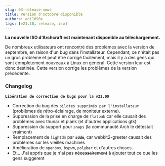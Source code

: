 ```yaml
---
slug: 03-release-news
title: Version d'octobre disponible
authors: adi1090x
tags: [v21.10, release, iso]
---
```


**La nouvelle ISO d'Archcraft est maintenant disponible au téléchargement.**

De nombreux utilisateurs ont rencontré des problèmes avec la version de septembre, en raison d'un bug dans l'installateur.
Cependant, ce n'était pas un gros problème et peut être corrigé facilement, mais il y a des gens qui sont complètement nouveaux à Linux en général.
Cette version leur est donc destinée. Cette version corrige les problèmes de la version précédente.

<!--truncate-->

### Changelog

**`Libération de correction de bugs pour la v21.09`**
- Correction du bug des `pilotes supprimés par l'installateur` (problèmes de rétro-éclairage, de moniteur externe).
- Suppression de la prise en charge de `flatpak` car elle causait des problèmes avec thunar et plank (et d'autres applications gtk)
- Suppression du support pour `snaps` (la communauté Arch le détestait vraiment)
- Remplacement de `lightdm` par **`sddm`**, car webkit2-greeter causait des problèmes sur les vieilles machines
- Amélioration de `openbox`, `bspwm`, `polybar` et d'autres choses.
- Et... J'ai appris que je n'ai pas ~~nécessairement~~ à ajouter tout ce que les gens suggèrent
